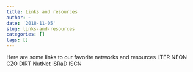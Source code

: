 ```yaml
---
title: Links and resources
author: ~
date: '2018-11-05'
slug: links-and-resources
categories: []
tags: []
---
```



Here are some links to our favorite networks and resources
LTER
NEON
CZO
DIRT
NutNet
ISRaD
ISCN
